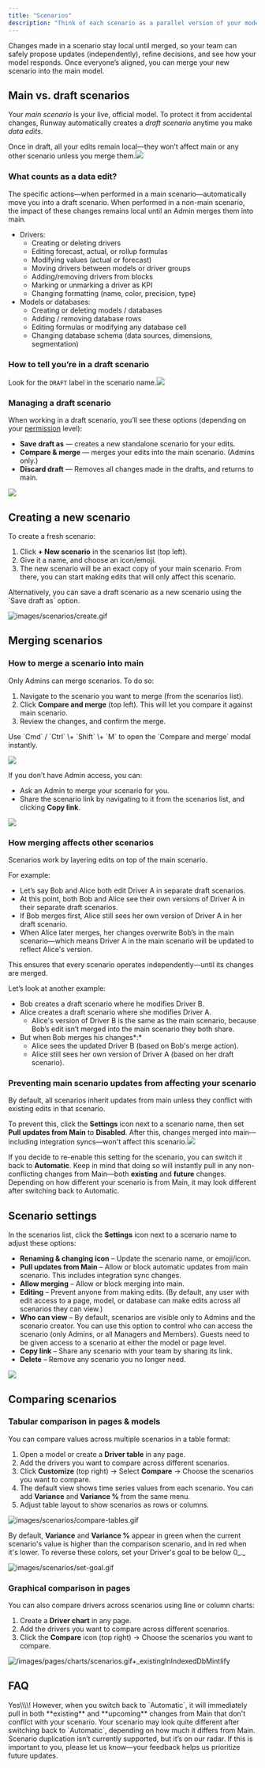 ```yaml
---
title: "Scenarios"
description: "Think of each scenario as a parallel version of your model—a sandbox where you can experiment with different assumptions, plans, and formulas. If you want to see the impact of doubling your marketing budget on your metrics—or compare different launch timelines—scenarios let you do that."
---
```


Changes made in a scenario stay local until merged, so your team can safely propose updates (independently), refine decisions, and see how your model responds. Once everyone’s aligned, you can merge your new scenario into the main model.

## Main vs. draft scenarios

Your _main scenario_ is your live, official model. To protect it from accidental changes, Runway automatically creates a _draft scenario_ anytime you make _data edits_.

Once in draft, all your edits remain local—they won’t affect main or any other scenario unless you merge them.![](/images/scenarios/draft-flow-charts.png)

### What counts as a data edit?

The specific actions—when performed in a main scenario—automatically move you into a draft scenario. When performed in a non-main scenario, the impact of these changes remains local until an Admin merges them into main.

- Drivers:
  - Creating or deleting drivers
  - Editing forecast, actual, or rollup formulas
  - Modifying values (actual or forecast)
  - Moving drivers between models or driver groups
  - Adding/removing drivers from blocks
  - Marking or unmarking a driver as KPI
  - Changing formatting (name, color, precision, type)
- Models or databases:
  - Creating or deleting models / databases
  - Adding / removing database rows
  - Editing formulas or modifying any database cell
  - Changing database schema (data sources, dimensions, segmentation)

### How to tell you’re in a draft scenario

Look for the `DRAFT` label in the scenario name.![](/images/scenarios/draft-label.png)

### Managing a draft scenario

When working in a draft scenario, you’ll see these options (depending on your [permission](https://help.runway.com/planning--collaborating/uSijm9sGNmbhAY2BeSCfmf/roles-and-permissions/kPq48efbqLRPkY4qSepkAW) level):

- **Save draft as** — creates a new standalone scenario for your edits.
- **Compare & merge** — merges your edits into the main scenario. (Admins only.)
- **Discard draft** — Removes all changes made in the drafts, and returns to main.

![](/images/scenarios/draft-settings.png)

## Creating a new scenario

To create a fresh scenario:

1. Click **\+ New scenario** in the scenarios list (top left).
2. Give it a name, and choose an icon/emoji.
3. The new scenario will be an exact copy of your main scenario. From there, you can start making edits that will only affect this scenario.

<Note>
  Alternatively, you can save a draft scenario as a new scenario using the `Save draft as` option.
</Note>

![images/scenarios/create.gif](/images/scenarios/create.gif)

## Merging scenarios

### How to merge a scenario into main

Only Admins can merge scenarios. To do so:

1. Navigate to the scenario you want to merge (from the scenarios list).
2. Click **Compare and merge** (top left). This will let you compare it against main scenario.
3. Review the changes, and confirm the merge.

<Note>
  Use `Cmd` / `Ctrl` \+ `Shift` \+ `M` to open the `Compare and merge` modal instantly.
</Note>

![](/images/scenarios/merge-button.png)

If you don’t have Admin access, you can:

- Ask an Admin to merge your scenario for you.
- Share the scenario link by navigating to it from the scenarios list, and clicking **Copy link**.

![](/images/scenarios/copy-link.png)

### How merging affects other scenarios

Scenarios work by layering edits on top of the main scenario.

For example:

- Let’s say Bob and Alice both edit Driver A in separate draft scenarios.
- At this point, both Bob and Alice see their own versions of Driver A in their separate draft scenarios.
- If Bob merges first, Alice still sees her own version of Driver A in her draft scenario.
- When Alice later merges, her changes overwrite Bob’s in the main scenario—which means Driver A in the main scenario will be updated to reflect Alice's version.

This ensures that every scenario operates independently—until its changes are merged.

Let’s look at another example:

- Bob creates a draft scenario where he modifies Driver B.
- Alice creates a draft scenario where she modifies Driver A.
  - Alice's version of Driver B is the same as the main scenario, because Bob’s edit isn’t merged into the main scenario they both share.
- But when Bob merges his changes\*:\*
  - Alice sees the updated Driver B (based on Bob's merge action).
  - Alice still sees her own version of Driver A (based on her draft scenario).

### Preventing main scenario updates from affecting your scenario

By default, all scenarios inherit updates from main unless they conflict with existing edits in that scenario.

To prevent this, click the **Settings** icon next to a scenario name, then set **Pull updates from Main** to **Disabled**. After this, changes merged into main—including integration syncs—won't affect this scenario.![](/images/scenarios/disable-updates.png)

If you decide to re-enable this setting for the scenario, you can switch it back to **Automatic**. Keep in mind that doing so will instantly pull in any non-conflicting changes from Main—both **existing** and **future** changes. Depending on how different your scenario is from Main, it may look different after switching back to Automatic.

## Scenario settings

In the scenarios list, click the **Settings** icon next to a scenario name to adjust these options:

- **Renaming & changing icon** – Update the scenario name, or emoji/icon.
- **Pull updates from Main** – Allow or block automatic updates from main scenario. This includes integration sync changes.
- **Allow merging** – Allow or block merging into main.
- **Editing** – Prevent anyone from making edits. (By default, any user with edit access to a page, model, or database can make edits across all scenarios they can view.)
- **Who can view** – By default, scenarios are visible only to Admins and the scenario creator. You can use this option to control who can access the scenario (only Admins, or all Managers and Members). Guests need to be given access to a scenario at either the model or page level.
- **Copy link** – Share any scenario with your team by sharing its link.
- **Delete** – Remove any scenario you no longer need.

![](/images/scenarios/settings.png)

## Comparing scenarios

### **Tabular comparison in pages & models**

You can compare values across multiple scenarios in a table format:

1. Open a model or create a **Driver table** in any page.
2. Add the drivers you want to compare across different scenarios.
3. Click **Customize** (top right) → Select **Compare** → Choose the scenarios you want to compare.
4. The default view shows time series values from each scenario. You can add **Variance** and **Variance %** from the same menu.
5. Adjust table layout to show scenarios as rows or columns.

![images/scenarios/compare-tables.gif](/images/scenarios/compare-tables.gif)

By default, **Variance** and **Variance %** appear in green when the current scenario's value is higher than the comparison scenario, and in red when it's lower. To reverse these colors, set your Driver's goal to be below 0\_.\_

![images/scenarios/set-goal.gif](/images/scenarios/set-goal.gif)

### **Graphical comparison in pages**

You can also compare drivers across scenarios using **l**ine or column charts:

1. Create a **Driver chart** in any page.
2. Add the drivers you want to compare across different scenarios.
3. Click the **Compare** icon (top right) → Choose the scenarios you want to compare.

![/images/pages/charts/scenarios.gif\+\_existingInIndexedDbMintlify](/images/pages/charts/scenarios.gif)

## FAQ

<Accordion title="Can I re-enable Pull updates from Main after disabling it?" defaultOpen="false">
  Yes\\\\! However, when you switch back to `Automatic`, it will immediately pull in both **existing** and **upcoming** changes from Main that don't conflict with your scenario. Your scenario may look quite different after switching back to `Automatic`, depending on how much it differs from Main.
</Accordion>

<Accordion title="How do I duplicate a scenario?" defaultOpen="false">
  Scenario duplication isn’t currently supported, but it’s on our radar. If this is important to you, please let us know—your feedback helps us prioritize future updates.
</Accordion>